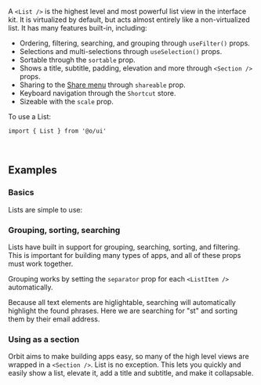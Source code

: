 
A `<List />` is the highest level and most powerful list view in the interface kit.
It is virtualized by default, but acts almost entirely like a non-virtualized list.
It has many features built-in, including:

- Ordering, filtering, searching, and grouping through `useFilter()` props.
- Selections and multi-selections through `useSelection()` props.
- Sortable through the `sortable` prop.
- Shows a title, subtitle, padding, elevation and more through `<Section />` props.
- Sharing to the [Share menu]() through `shareable` prop.
- Keyboard navigation through the `Shortcut` store.
- Sizeable with the `scale` prop.

To use a List:

```tsx
import { List } from '@o/ui'
```

<br />

## Examples

### Basics

Lists are simple to use:

<Example examples={Ex} source={ExSource} id="Simple" />

### Grouping, sorting, searching

Lists have built in support for grouping, searching, sorting, and filtering. This is important for building
many types of apps, and all of these props must work together.

Grouping works by setting the `separator` prop for each `<ListItem />` automatically.

<Example examples={Ex} source={ExSource} id="Grouping" />

Because all text elements are higlightable, searching will automatically highlight the found phrases. Here we are searching for "st" and sorting them by their email address.

<Example examples={Ex} source={ExSource} id="OrderFilter" name="Search + Sort" />

### Using as a section

Orbit aims to make building apps easy, so many of the high level views are wrapped in a `<Section />`. List is no exception.
This lets you quickly and easily show a list, elevate it, add a title and subtitle, and make it collapsable.

<Example examples={Ex} source={ExSource} id="Section" name="Using as Section" />

